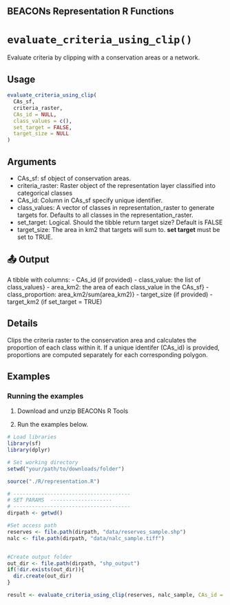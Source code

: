 ## BEACONs Representation R Functions

# `evaluate_criteria_using_clip()`

Evaluate criteria by clipping with a conservation areas or a network.

## Usage
```r
evaluate_criteria_using_clip(
  CAs_sf, 
  criteria_raster, 
  CAs_id = NULL, 
  class_values = c(), 
  set_target = FALSE, 
  target_size = NULL
)
```
## Arguments
- CAs_sf: sf object of conservation areas.
- criteria_raster: Raster object of the representation layer classified into categorical classes
- CAs_id: Column in CAs_sf specify unique identifier. 
- class_values: A vector of classes in representation_raster to generate targets for. Defaults to all classes in the representation_raster.
- set_target: Logical. Should the tibble return target size? Default is FALSE
- target_size: The area in km2 that targets will sum to. **set target** must be set to TRUE. 

## 📤 Output
A tibble with columns: 
 - CAs_id (if provided)
 - class_value: the list of class_values}
 - area_km2: the area of each class_value in the CAs_sf}
 - class_proportion: area_km2/sum(area_km2)}
 - target_size (if provided)
 - target_km2 (if set_target = TRUE)

## Details

Clips the criteria raster to the conservation area and calculates the proportion of each class within it. If a unique identifer (CAs_id) is provided, proportions are computed separately for each corresponding polygon. 

## Examples
### Running the examples


1. Download and unzip BEACONs R Tools 

2. Run the examples below.

```r
# Load libraries
library(sf)
library(dplyr)

# Set working directory
setwd("your/path/to/downloads/folder")

source("./R/representation.R")

# --------------------------------------
# SET PARAMS  --------------------
# --------------------------------------
dirpath <- getwd()

#Set access path 
reserves <- file.path(dirpath, "data/reserves_sample.shp")
nalc <- file.path(dirpath, "data/nalc_sample.tiff")


#Create output folder
out_dir <- file.path(dirpath, "shp_output")
if(!dir.exists(out_dir)){
  dir.create(out_dir)
}

result <- evaluate_criteria_using_clip(reserves, nalc_sample, CAs_id = "reserve")
```
